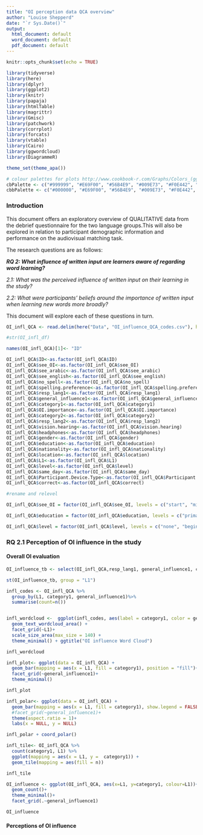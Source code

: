 ```yaml
---
title: "OI perception data QCA overview"
author: "Louise Shepperd"
date: "`r Sys.Date()`"
output:
  html_document: default
  word_document: default
  pdf_document: default
---
```


```r
knitr::opts_chunk$set(echo = TRUE)

library(tidyverse)
library(here)
library(dplyr)
library(ggplot2)
library(knitr)
library(papaja)
library(htmlTable)
library(magrittr)
library(Gmisc)
library(patchwork)
library(corrplot)
library(forcats)
library(vtable)
library(Cairo)
library(ggwordcloud)
library(DiagrammeR)

theme_set(theme_apa())

# colour palettes for plots http://www.cookbook-r.com/Graphs/Colors_(ggplot2)/
cbPalette <- c("#999999", "#E69F00", "#56B4E9", "#009E73", "#F0E442", "#0072B2", "#D55E00", "#CC79A7")
cbbPalette <- c("#000000", "#E69F00", "#56B4E9", "#009E73", "#F0E442", "#0072B2", "#D55E00", "#CC79A7")
```

### Introduction

This document offers an exploratory overview of QUALITATIVE data from the debrief questionnaire for the two language groups.This will also be explored in relation to participant demographic information and performance on the audiovisual matching task.

The research questions are as follows:

***RQ 2: What influence of written input are learners aware of regarding word learning?***

*2.1: What was the perceived influence of written input on their learning in the study?*  

*2.2: What were participants' beliefs around the importance of written input when learning new words more broadly?*

This document will explore each of these questions in turn.

```r
OI_infl_QCA <- read.delim(here("Data", "OI_influence_QCA_codes.csv"), header = TRUE, sep = ',', encoding = 'UTF-8')
```

```r
#str(OI_infl_df)

names(OI_infl_QCA)[1]<- "ID"

OI_infl_QCA$ID<-as.factor(OI_infl_QCA$ID)
OI_infl_QCA$see_OI<-as.factor(OI_infl_QCA$see_OI)
OI_infl_QCA$see_arabic<-as.factor(OI_infl_QCA$see_arabic)
OI_infl_QCA$see_english<-as.factor(OI_infl_QCA$see_english)
OI_infl_QCA$no_spell<-as.factor(OI_infl_QCA$no_spell)
OI_infl_QCA$spelling.preference<-as.factor(OI_infl_QCA$spelling.preference)
OI_infl_QCA$resp_lang1<-as.factor(OI_infl_QCA$resp_lang1)
OI_infl_QCA$general_influence1<-as.factor(OI_infl_QCA$general_influence1)
OI_infl_QCA$category1<-as.factor(OI_infl_QCA$category1)
OI_infl_QCA$OI.importance<-as.factor(OI_infl_QCA$OI.importance)
OI_infl_QCA$category2<-as.factor(OI_infl_QCA$category2)
OI_infl_QCA$resp_lang2<-as.factor(OI_infl_QCA$resp_lang2)
OI_infl_QCA$vision.hearing<-as.factor(OI_infl_QCA$vision.hearing)
OI_infl_QCA$headphones<-as.factor(OI_infl_QCA$headphones)
OI_infl_QCA$gender<-as.factor(OI_infl_QCA$gender)
OI_infl_QCA$education<-as.factor(OI_infl_QCA$education)
OI_infl_QCA$nationality<-as.factor(OI_infl_QCA$nationality)
OI_infl_QCA$location<-as.factor(OI_infl_QCA$location)
OI_infl_QCA$L1<-as.factor(OI_infl_QCA$L1)
OI_infl_QCA$level<-as.factor(OI_infl_QCA$level)
OI_infl_QCA$same_day<-as.factor(OI_infl_QCA$same_day)
OI_infl_QCA$Participant.Device.Type<-as.factor(OI_infl_QCA$Participant.Device.Type)
OI_infl_QCA$correct<-as.factor(OI_infl_QCA$correct)

#rename and relevel

OI_infl_QCA$see_OI = factor(OI_infl_QCA$see_OI, levels = c("start", "middle", "end", "no_see"), ordered = TRUE)

OI_infl_QCA$education = factor(OI_infl_QCA$education, levels = c("primary", "secondary", "professional qualification", "bachelors", "masters", "doctorate"), ordered = TRUE)

OI_infl_QCA$level = factor(OI_infl_QCA$level, levels = c("none", "beginner", "intermediate", "advanced", "nearnative"), ordered = TRUE)
```

### RQ 2.1  Perception of OI influence in the study

#### Overall OI evaluation

```r

OI_influence_tb <- select(OI_infl_QCA,resp_lang1, general_influence1, category1, L1)

st(OI_influence_tb, group = "L1")

```

```r

infl_codes <- OI_infl_QCA %>%
  group_by(L1, category1, general_influence1)%>%
  summarise(count=n())


infl_wordcloud <-  ggplot(infl_codes, aes(label = category1, color = general_influence1, size = count)) +
  geom_text_wordcloud_area() +
  facet_grid(~L1)+
  scale_size_area(max_size = 140) +
  theme_minimal() + ggtitle("OI influence Word Cloud") 

infl_wordcloud

infl_plot<- ggplot(data = OI_infl_QCA) +
  geom_bar(mapping = aes(x = L1, fill = category1), position = "fill")+
  facet_grid(~general_influence1)+
  theme_minimal()

infl_plot

infl_polar<- ggplot(data = OI_infl_QCA) +
  geom_bar(mapping = aes(x = L1, fill = category1), show.legend = FALSE, width = 1)+
  #facet_grid(~general_influence1)+
  theme(aspect.ratio = 1)+
  labs(x = NULL, y = NULL)

infl_polar + coord_polar()

infl_tile<- OI_infl_QCA %>%
  count(category1, L1) %>%
  ggplot(mapping = aes(x = L1, y =  category1)) +
  geom_tile(mapping = aes(fill = n))

infl_tile
```

```r

OI_influence <- ggplot(OI_infl_QCA, aes(x=L1, y=category1, colour=L1))+
  geom_count()+
  theme_minimal()+
  facet_grid(.~general_influence1)

OI_influence
```

#### Perceptions of OI influence


